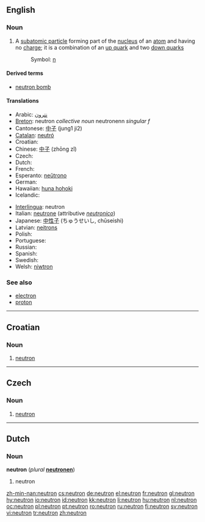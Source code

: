 {{see|Neutron}}
==English==

===Noun===
{{wikipedia}}
{{en-noun}}

# {{particles}} A [[subatomic particle]] forming part of the [[nucleus]] of an [[atom]] and having no [[charge]]; it is a combination of an [[up quark]] and two [[down quark]]s
#: Symbol: [[n]]

====Derived terms====
*[[neutron bomb]]

====Translations====
{{trans-top|subatomic particle}}
* Arabic: [[نترون]]
* [[Breton]]: neutron ''collective noun'' neutronenn ''singular f''
* Cantonese: [[中子]] (jung1 ji2)
* [[Catalan]]: [[neutró]]
* Croatian: {{t-|hr|neutron|m}}
* Chinese: [[中子]] (zhōng zǐ)
* Czech: {{t+|cs|neutron|m}}
* Dutch: {{t+|nl|neutron|n}}
* French: {{t+|fr|neutron|m}}
* Esperanto: [[neŭtrono]]
* German: {{t+|de|Neutron|n}}
* Hawaiian: [[huna hohoki]]
* Icelandic: {{t-|is|nifteind|f}}
{{trans-mid}}
* [[Interlingua]]: neutron
* Italian: [[neutrone]] {{m}} (attributive ''[[neutronico]]'')
* Japanese: [[中性子]] (ちゅうせいし, chūseishi)
* Latvian: [[neitrons]] {{m}}
* Polish: {{t+|pl|neutron|m}}
* Portuguese: {{t+|pt|nêutron|m}}
* Russian: {{t+|ru|нейтрон|m|tr=n'ejtrón|sc=Cyrl}}
* Spanish: {{t+|es|neutrón}}
* Swedish: {{t+|sv|neutron|c}}
* Welsh: [[niwtron]]
{{trans-bottom}}

===See also===
*[[electron]]
*[[proton]]

----

==Croatian==

===Noun===
{{hr-noun|m}}

# {{physics|lang=hr}} [[#English|neutron]]

----

==Czech==

===Noun===
{{cs-noun|g=m}}

# [[#English|neutron]]

----

==Dutch==

===Noun===
'''neutron''' {{n}} (''plural'' '''[[neutronen]]''')

# neutron

[[zh-min-nan:neutron]]
[[cs:neutron]]
[[de:neutron]]
[[el:neutron]]
[[fr:neutron]]
[[gl:neutron]]
[[hy:neutron]]
[[io:neutron]]
[[id:neutron]]
[[kk:neutron]]
[[li:neutron]]
[[hu:neutron]]
[[nl:neutron]]
[[oc:neutron]]
[[pl:neutron]]
[[pt:neutron]]
[[ro:neutron]]
[[ru:neutron]]
[[fi:neutron]]
[[sv:neutron]]
[[vi:neutron]]
[[tr:neutron]]
[[zh:neutron]]
